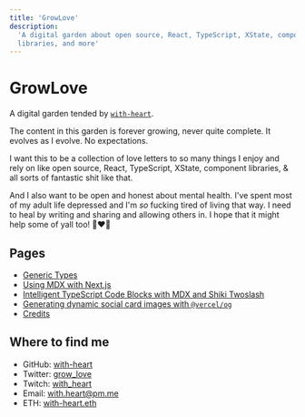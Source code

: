 ```yaml
---
title: 'GrowLove'
description:
  'A digital garden about open source, React, TypeScript, XState, component
  libraries, and more'
---
```



# <GrowLove /> GrowLove

A digital garden tended by [`with-heart`](https://github.com/with-heart).

The content in this garden is forever growing, never quite complete. It evolves
as I evolve. No expectations.

I want this to be a collection of love letters to so many things I enjoy and
rely on like open source, React, TypeScript, XState, component libraries, & all
sorts of fantastic shit like that.

And I also want to be open and honest about mental health. I've spent most of my
adult life depressed and I'm _so_ fucking tired of living that way. I need to
heal by writing and sharing and allowing others in. I hope that it might help
some of yall too! 🌱❤️‍🔥

## Pages

- [Generic Types](./generics)
- [Using MDX with Next.js](./mdx)
- [Intelligent TypeScript Code Blocks with MDX and Shiki Twoslash](./shiki)
- [Generating dynamic social card images with `@vercel/og`](./vercel-og)
- [Credits](./credits)

## Where to find me

- GitHub: [with-heart](https://github.com/with-heart)
- Twitter: [grow_love](https://twitter.com/grow_love)
- Twitch: [with_heart](https://www.twitch.tv/with_heart)
- Email: [with.heart@pm.me](mailto:with.heart@pm.me)
- ETH: [with-heart.eth](https://rainbow.me/with-heart.eth)
